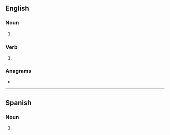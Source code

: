 ==English==

===Noun===
{{head|en|noun form}}

# {{plural of|en|minuet}}

===Verb===
{{head|en|verb form}}

# {{en-third-person singular of|minuet}}

===Anagrams===
* {{anagrams|en|a=eimnstu|Tsunemi|minutes|mistune|munites|mustine|muteins|mutines|untimes}}

----

==Spanish==

===Noun===
{{head|es|noun form|g=m-p}}

# {{plural of|es|minuet}}